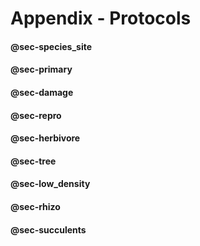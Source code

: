 # Appendix - Protocols

####  @sec-species_site
####  @sec-primary
####  @sec-damage 
####  @sec-repro 
####  @sec-herbivore 
####  @sec-tree 
####  @sec-low_density 
####  @sec-rhizo 
####  @sec-succulents 